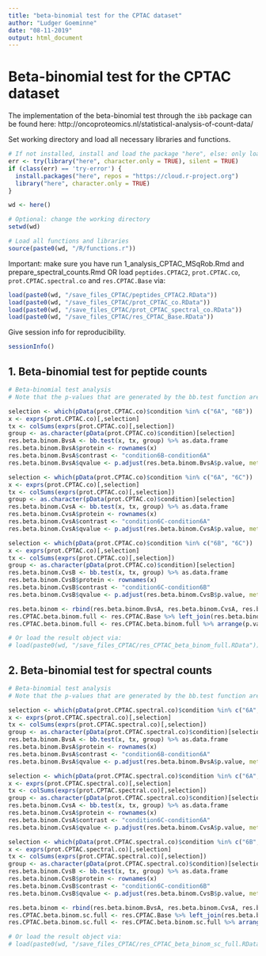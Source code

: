 ```yaml
---
title: "beta-binomial test for the CPTAC dataset"
author: "Ludger Goeminne"
date: "08-11-2019"
output: html_document
---
```


# Beta-binomial test for the CPTAC dataset

The implementation of the beta-binomial test through the `ibb` package can be found here:
http://oncoproteomics.nl/statistical-analysis-of-count-data/

Set working directory and load all necessary libraries and functions.

```r
# If not installed, install and load the package "here", else: only load the package.
err <- try(library("here", character.only = TRUE), silent = TRUE)
if (class(err) == 'try-error') {
  install.packages("here", repos = "https://cloud.r-project.org")
  library("here", character.only = TRUE)
}

wd <- here()

# Optional: change the working directory
setwd(wd)

# Load all functions and libraries
source(paste0(wd, "/R/functions.r"))
```

Important: make sure you have run 1_analysis_CPTAC_MSqRob.Rmd and prepare_spectral_counts.Rmd OR load `peptides.CPTAC2`, `prot.CPTAC.co`, `prot.CPTAC.spectral.co` and `res.CPTAC.Base` via:

```r
load(paste0(wd, "/save_files_CPTAC/peptides_CPTAC2.RData"))
load(paste0(wd, "/save_files_CPTAC/prot_CPTAC_co.RData"))
load(paste0(wd, "/save_files_CPTAC/prot_CPTAC_spectral_co.RData"))
load(paste0(wd, "/save_files_CPTAC/res_CPTAC_Base.RData"))
```

Give session info for reproducibility.

```r
sessionInfo()
```

## 1. Beta-binomial test for peptide counts

```r
# Beta-binomial test analysis
# Note that the p-values that are generated by the bb.test function are not corrected for multiple testing, we thus need to generate the q-values ourselves.

selection <- which(pData(prot.CPTAC.co)$condition %in% c("6A", "6B"))
x <- exprs(prot.CPTAC.co)[,selection]
tx <- colSums(exprs(prot.CPTAC.co)[,selection])
group <- as.character(pData(prot.CPTAC.co)$condition)[selection]
res.beta.binom.BvsA <- bb.test(x, tx, group) %>% as.data.frame
res.beta.binom.BvsA$protein <- rownames(x)
res.beta.binom.BvsA$contrast <- "condition6B-condition6A"
res.beta.binom.BvsA$qvalue <- p.adjust(res.beta.binom.BvsA$p.value, method = "BH")

selection <- which(pData(prot.CPTAC.co)$condition %in% c("6A", "6C"))
x <- exprs(prot.CPTAC.co)[,selection]
tx <- colSums(exprs(prot.CPTAC.co)[,selection])
group <- as.character(pData(prot.CPTAC.co)$condition)[selection]
res.beta.binom.CvsA <- bb.test(x, tx, group) %>% as.data.frame
res.beta.binom.CvsA$protein <- rownames(x)
res.beta.binom.CvsA$contrast <- "condition6C-condition6A"
res.beta.binom.CvsA$qvalue <- p.adjust(res.beta.binom.CvsA$p.value, method = "BH")

selection <- which(pData(prot.CPTAC.co)$condition %in% c("6B", "6C"))
x <- exprs(prot.CPTAC.co)[,selection]
tx <- colSums(exprs(prot.CPTAC.co)[,selection])
group <- as.character(pData(prot.CPTAC.co)$condition)[selection]
res.beta.binom.CvsB <- bb.test(x, tx, group) %>% as.data.frame
res.beta.binom.CvsB$protein <- rownames(x)
res.beta.binom.CvsB$contrast <- "condition6C-condition6B"
res.beta.binom.CvsB$qvalue <- p.adjust(res.beta.binom.CvsB$p.value, method = "BH")

res.beta.binom <- rbind(res.beta.binom.BvsA, res.beta.binom.CvsA, res.beta.binom.CvsB)
res.CPTAC.beta.binom.full <- res.CPTAC.Base %>% left_join(res.beta.binom)
res.CPTAC.beta.binom.full <- res.CPTAC.beta.binom.full %>% arrange(p.value)

# Or load the result object via:
# load(paste0(wd, "/save_files_CPTAC/res_CPTAC_beta_binom_full.RData"))
```

## 2. Beta-binomial test for spectral counts

```r
# Beta-binomial test analysis
# Note that the p-values that are generated by the bb.test function are not corrected for multiple testing, we thus need to generate the q-values ourselves.

selection <- which(pData(prot.CPTAC.spectral.co)$condition %in% c("6A", "6B"))
x <- exprs(prot.CPTAC.spectral.co)[,selection]
tx <- colSums(exprs(prot.CPTAC.spectral.co)[,selection])
group <- as.character(pData(prot.CPTAC.spectral.co)$condition)[selection]
res.beta.binom.BvsA <- bb.test(x, tx, group) %>% as.data.frame
res.beta.binom.BvsA$protein <- rownames(x)
res.beta.binom.BvsA$contrast <- "condition6B-condition6A"
res.beta.binom.BvsA$qvalue <- p.adjust(res.beta.binom.BvsA$p.value, method = "BH")

selection <- which(pData(prot.CPTAC.spectral.co)$condition %in% c("6A", "6C"))
x <- exprs(prot.CPTAC.spectral.co)[,selection]
tx <- colSums(exprs(prot.CPTAC.spectral.co)[,selection])
group <- as.character(pData(prot.CPTAC.spectral.co)$condition)[selection]
res.beta.binom.CvsA <- bb.test(x, tx, group) %>% as.data.frame
res.beta.binom.CvsA$protein <- rownames(x)
res.beta.binom.CvsA$contrast <- "condition6C-condition6A"
res.beta.binom.CvsA$qvalue <- p.adjust(res.beta.binom.CvsA$p.value, method = "BH")

selection <- which(pData(prot.CPTAC.spectral.co)$condition %in% c("6B", "6C"))
x <- exprs(prot.CPTAC.spectral.co)[,selection]
tx <- colSums(exprs(prot.CPTAC.spectral.co)[,selection])
group <- as.character(pData(prot.CPTAC.spectral.co)$condition)[selection]
res.beta.binom.CvsB <- bb.test(x, tx, group) %>% as.data.frame
res.beta.binom.CvsB$protein <- rownames(x)
res.beta.binom.CvsB$contrast <- "condition6C-condition6B"
res.beta.binom.CvsB$qvalue <- p.adjust(res.beta.binom.CvsB$p.value, method = "BH")

res.beta.binom <- rbind(res.beta.binom.BvsA, res.beta.binom.CvsA, res.beta.binom.CvsB)
res.CPTAC.beta.binom.sc.full <- res.CPTAC.Base %>% left_join(res.beta.binom)
res.CPTAC.beta.binom.sc.full <- res.CPTAC.beta.binom.sc.full %>% arrange(p.value)

# Or load the result object via:
# load(paste0(wd, "/save_files_CPTAC/res_CPTAC_beta_binom_sc_full.RData"))
```


